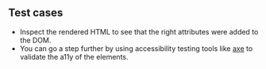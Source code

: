 ## Test cases

- Inspect the rendered HTML to see that the right attributes were added to the DOM.
- You can go a step further by using accessibility testing tools like [axe](https://www.deque.com/axe/) to validate the a11y of the elements.
